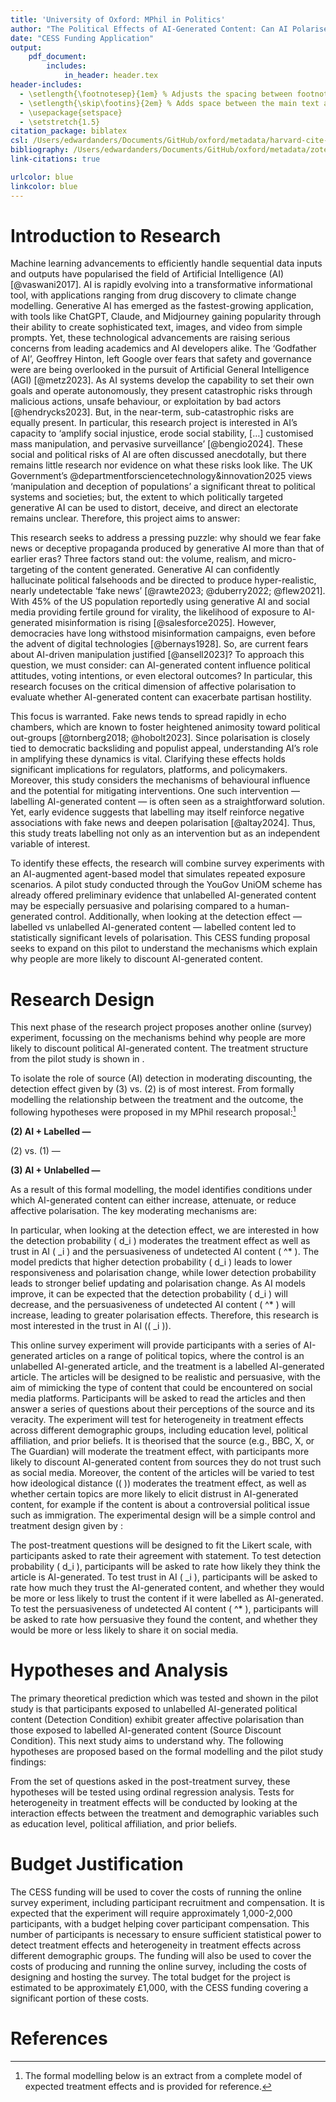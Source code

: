 ```yaml
---
title: 'University of Oxford: MPhil in Politics'
author: "The Political Effects of AI-Generated Content: Can AI Polarise Societies?"
date: "CESS Funding Application"
output:
    pdf_document:
        includes:
            in_header: header.tex
header-includes:
  - \setlength{\footnotesep}{1em} % Adjusts the spacing between footnotes
  - \setlength{\skip\footins}{2em} % Adds space between the main text and footnotes
  - \usepackage{setspace}
  - \setstretch{1.5}
citation_package: biblatex
csl: /Users/edwardanders/Documents/GitHub/oxford/metadata/harvard-cite-them-right.csl
bibliography: /Users/edwardanders/Documents/GitHub/oxford/metadata/zotero_library.bib
link-citations: true

urlcolor: blue
linkcolor: blue
---
```


\newpage

# Introduction to Research {#sec-intro}

Machine learning advancements to efficiently handle sequential data inputs and outputs have popularised the field of Artificial Intelligence (AI) [@vaswani2017]. AI is rapidly evolving into a transformative informational tool, with applications ranging from drug discovery to climate change modelling. Generative AI has emerged as the fastest-growing application, with tools like ChatGPT, Claude, and Midjourney gaining popularity through their ability to create sophisticated text, images, and video from simple prompts. Yet, these technological advancements are raising serious concerns from leading academics and AI developers alike. The ‘Godfather of AI’, Geoffrey Hinton, left Google over fears that safety and governance were are being overlooked in the pursuit of Artificial General Intelligence (AGI) [@metz2023]. As AI systems develop the capability to set their own goals and operate autonomously, they present catastrophic risks through malicious actions, unsafe behaviour, or exploitation by bad actors [@hendrycks2023]. But, in the near-term, sub-catastrophic risks are equally present. In particular, this research project is interested in AI’s capacity to ‘amplify social injustice, erode social stability, […] customised mass manipulation, and pervasive surveillance’ [@bengio2024]. These social and political risks of AI are often discussed anecdotally, but there remains little research nor evidence on what these risks look like. The UK Government's @departmentforsciencetechnology&innovation2025 views ‘manipulation and deception of populations’ a significant threat to political systems and societies; but, the extent to which politically targeted generative AI can be used to distort, deceive, and direct an electorate  remains unclear. Therefore, this project aims to answer:

\begin{quote}
\textit{Does exposure to AI-generated political content increase affective polarisation?}
\end{quote}

This research seeks to address a pressing puzzle: why should we fear fake news or deceptive propaganda produced by generative AI more than that of earlier eras? Three factors stand out: the volume, realism, and micro-targeting of the content generated. Generative AI can confidently hallucinate political falsehoods and be directed to produce hyper-realistic, nearly undetectable 'fake news' [@rawte2023; @duberry2022; @flew2021]. With 45% of the US population reportedly using generative AI and social media providing fertile ground for virality, the likelihood of exposure to AI-generated misinformation is rising [@salesforce2025]. However, democracies have long withstood misinformation campaigns, even before the advent of digital technologies [@bernays1928]. So, are current fears about AI-driven manipulation justified [@ansell2023]? To approach this question, we must consider: can AI-generated content influence political attitudes, voting intentions, or even electoral outcomes? In particular, this research focuses on the critical dimension of affective polarisation to evaluate whether AI-generated content can exacerbate partisan hostility.

This focus is warranted. Fake news tends to spread rapidly in echo chambers, which are known to foster heightened animosity toward political out-groups [@tornberg2018; @hobolt2023]. Since polarisation is closely tied to democratic backsliding and populist appeal, understanding AI’s role in amplifying these dynamics is vital. Clarifying these effects holds significant implications for regulators, platforms, and policymakers. Moreover, this study considers the mechanisms of behavioural influence and the potential for mitigating interventions. One such intervention --- labelling AI-generated content --- is often seen as a straightforward solution. Yet, early evidence suggests that labelling may itself reinforce negative associations with fake news and deepen polarisation [@altay2024]. Thus, this study treats labelling not only as an intervention but as an independent variable of interest.

To identify these effects, the research will combine survey experiments with an AI-augmented agent-based model that simulates repeated exposure scenarios. A pilot study conducted through the YouGov UniOM scheme has already offered preliminary evidence that unlabelled AI-generated content may be especially persuasive and polarising compared to a human-generated control. Additionally, when looking at the detection effect --- labelled vs unlabelled AI-generated content --- labelled content led to statistically significant levels of polarisation. This CESS funding proposal seeks to expand on this pilot to understand the mechanisms which explain why people are more likely to discount AI-generated content.

# Research Design {#sec-research-design}

This next phase of the research project proposes another online (survey) experiment, focussing on the mechanisms behind why people are more likely to discount political AI-generated content. The treatment structure from the pilot study is shown in  \hyperref[tab:treatment-conditions]{Table \ref*{tab:treatment-conditions}}.

\begin{table}[H]
\centering
\caption{Treatment conditions by source and labelling}
\label{tab:treatment-conditions}
\begin{tabular}{@{}lll@{}}
\toprule
 & \textbf{Labelled (AI)} & \textbf{Unlabelled} \\
\midrule
\textbf{Human} & (not used) & (1) Control Group \\
\textbf{AI} & (2) Source Discount Condition & (3) Detection Condition \\
\bottomrule
\end{tabular}
\end{table}

To isolate the role of source (AI) detection in moderating discounting, the detection effect given by (3) vs. (2) is of most interest. From formally modelling the relationship between the treatment and the outcome, the following hypotheses were proposed in my MPhil research proposal:[^formal-modelling]

[^formal-modelling]: The formal modelling below is an extract from a complete model of expected treatment effects and is provided for reference.

\newpage
**(2) AI + Labelled — \textit{Source Discount Condition}**

\begin{itemize}
    \item Participants are explicitly told the article is AI-generated.
    \item Belief responsiveness: \( \mu_i = \beta_i \cdot w(\delta) \)
    \item Direct awareness of AI authorship reduces trust and updating.
    \item Affective polarisation change is smaller relative to the control.
\end{itemize}

\textit{Treatment effect heterogeneity:}
\begin{itemize}
    \item Higher \( \beta_i \): more similar to control group
    \item Lower \( \beta_i \): minimal belief updating and polarisation change
    \item Higher education → likely higher \( \beta_i \), attenuating the discount
\end{itemize}

\textit{Key comparison:} (2) vs. (1) — \textbf{Source Credibility Effect}

**(3) AI + Unlabelled — \textit{Detection Condition}**

\begin{itemize}
    \item Participants are not told the source; belief about source depends on detection probability \( d_i \).
    \item Responsiveness: \( \mu_i = \bar{\beta}_i \cdot w(\delta) \), where \( \bar{\beta}_i = d_i \cdot \beta_i + (1 - d_i) \cdot \beta^* \)
    \item Affective polarisation depends on detection probability \( d_i \) and the relative size of \( \beta_i \) vs. \( \beta^* \)
\end{itemize}

\textit{Treatment effect heterogeneity:}
\begin{itemize}
    \item High \( d_i \), low \( \beta_i \): strong discounting → lower responsiveness
    \item Low \( d_i \), high \( \beta^* \): content treated as credible → stronger responsiveness
    \item High education → increases detection \( d_i \) and may raise both \( \beta_i \) and \( \beta^* \), producing mixed effects
\end{itemize}

\textit{Key comparisons:}
\begin{itemize}
    \item (3) vs. (2) — \textbf{Detection Effect}
\end{itemize}

As a result of this formal modelling, the model identifies conditions under which AI-generated content can either increase, attenuate, or reduce affective polarisation. The key moderating mechanisms are:

\begin{itemize}
    \item Ideological distance \(( \delta \)) — the distance between the content and the individual's prior beliefs.
    \item Detection probability \(( d_i \)) — whether participants recognise the content is AI-generated.
    \item Trust in AI \(( \beta_i \)) — how much participants discount detected AI content.
    \item Persuasiveness of undetected AI content \(( \beta^* \)) — how influential undetected AI content is.
    \item Contrast sensitivity \(( \phi \)) — affects how in-group evaluations respond to out-group belief changes.
    \item Initial affective attachments — strength of existing in-group and out-group feelings.
\end{itemize}

In particular, when looking at the detection effect, we are interested in how the detection probability \( d_i \) moderates the treatment effect as well as trust in AI \( \beta_i \) and the persuasiveness of undetected AI content \( \beta^* \). The model predicts that higher detection probability \( d_i \) leads to lower responsiveness and polarisation change, while lower detection probability leads to stronger belief updating and polarisation change. As AI models improve, it can be expected that the detection probability \( d_i \) will decrease, and the persuasiveness of undetected AI content \( \beta^* \) will increase, leading to greater polarisation effects. Therefore, this research is most interested in the trust in AI \(( \beta_i \)).

This online survey experiment will provide participants with a series of AI-generated articles on a range of political topics, where the control is an unlabelled AI-generated article, and the treatment is a labelled AI-generated article. The articles will be designed to be realistic and persuasive, with the aim of mimicking the type of content that could be encountered on social media platforms. Participants will be asked to read the articles and then answer a series of questions about their perceptions of the source and its veracity. The experiment will test for heterogeneity in treatment effects across different demographic groups, including education level, political affiliation, and prior beliefs. It is theorised that the source (e.g., BBC, X, or The Guardian) will moderate the treatment effect, with participants more likely to discount AI-generated content from sources they do not trust such as social media. Moreover, the content of the articles will be varied to test how ideological distance \(( \delta \)) moderates the treatment effect, as well as whether certain topics are more likely to elicit distrust in AI-generated content, for example if the content is about a controversial political issue such as immigration. The experimental design will be a simple control and treatment design given by \hyperref[tab:new-treatment-conditions]{Table \ref*{tab:new-treatment-conditions}}:

\begin{table}[H]
\centering
\caption{New treatment conditions by source and labelling}
\label{tab:new-treatment-conditions}
\begin{tabular}{@{}lll@{}}
\toprule
 & \textbf{Labelled (AI)} & \textbf{Unlabelled} \\
\midrule
\textbf{} & Treatment Group & Control Group \\
\textbf{AI} & (2) Source Discount Condition & (3) Detection Condition \\
\bottomrule
\end{tabular}
\end{table}

The post-treatment questions will be designed to fit the Likert scale, with participants asked to rate their agreement with statement. To test detection probability \( d_i \), participants will be asked to rate how likely they think the article is AI-generated. To test trust in AI \( \beta_i \), participants will be asked to rate how much they trust the AI-generated content, and whether they would be more or less likely to trust the content if it were labelled as AI-generated. To test the persuasiveness of undetected AI content \( \beta^* \), participants will be asked to rate how persuasive they found the content, and whether they would be more or less likely to share it on social media.

# Hypotheses and Analysis {#sec-hypotheses}

The primary theoretical prediction which was tested and shown in the pilot study is that participants exposed to unlabelled AI-generated political content (Detection Condition) exhibit greater affective polarisation than those exposed to labelled AI-generated content (Source Discount Condition). This next study aims to understand why. The following hypotheses are proposed based on the formal modelling and the pilot study findings:

\begin{itemize}
    \item \textbf{Hypothesis 1:} Among participants in the Source Discount Condition, those with lower trust in AI (\( \beta_i \)) will exhibit weaker affective polarisation than those with higher trust.
    \item \textbf{Hypothesis 2:} In the Detection Condition, participants who find the content more persuasive (\( \beta^* \)) will show greater polarisation than those who do not.
    \item \textbf{Hypothesis 3:} Participants with higher levels of education will exhibit stronger detection (\( d_i \)) and trust calibration (\( \beta_i \)), moderating the treatment effect.
    \item \textbf{Hypothesis 4:} The magnitude of polarisation effects (in both conditions) will be greater when the content is ideologically distant from the participant’s own beliefs (\( \delta \)).
    \item \textbf{Hypothesis 5:} Content attributed to low-trust sources (e.g., X) will produce weaker polarisation effects compared to high-trust sources (e.g., BBC), especially in the Detection Condition.
\end{itemize}

From the set of questions asked in the post-treatment survey, these hypotheses will be tested using ordinal regression analysis.  Tests for heterogeneity in treatment effects will be conducted by looking at the interaction effects between the treatment and demographic variables such as education level, political affiliation, and prior beliefs.

# Budget Justification

The CESS funding will be used to cover the costs of running the online survey experiment, including participant recruitment and compensation. It is expected that the experiment will require approximately 1,000-2,000 participants, with a budget helping cover participant compensation. This number of participants is necessary to ensure sufficient statistical power to detect treatment effects and heterogeneity in treatment effects across different demographic groups. The funding will also be used to cover the costs of producing and running the online survey, including the costs of designing and hosting the survey. The total budget for the project is estimated to be approximately £1,000, with the CESS funding covering a significant portion of these costs.

\newpage
# References {#sec-references}